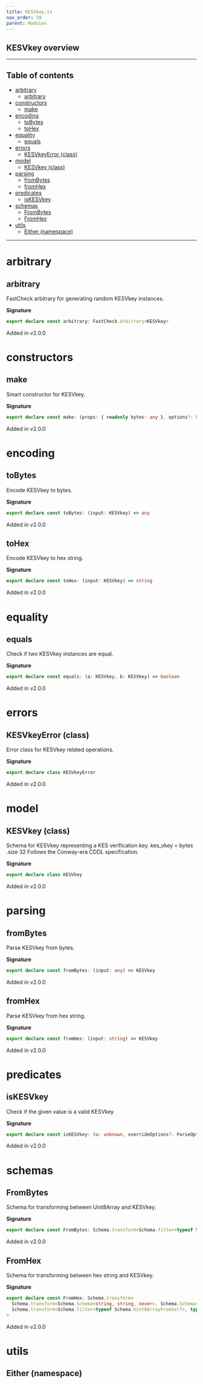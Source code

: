 ```yaml
---
title: KESVkey.ts
nav_order: 59
parent: Modules
---
```


## KESVkey overview

---

<h2 className="text-delta">Table of contents</h2>

- [arbitrary](#arbitrary)
  - [arbitrary](#arbitrary-1)
- [constructors](#constructors)
  - [make](#make)
- [encoding](#encoding)
  - [toBytes](#tobytes)
  - [toHex](#tohex)
- [equality](#equality)
  - [equals](#equals)
- [errors](#errors)
  - [KESVkeyError (class)](#kesvkeyerror-class)
- [model](#model)
  - [KESVkey (class)](#kesvkey-class)
- [parsing](#parsing)
  - [fromBytes](#frombytes)
  - [fromHex](#fromhex)
- [predicates](#predicates)
  - [isKESVkey](#iskesvkey)
- [schemas](#schemas)
  - [FromBytes](#frombytes-1)
  - [FromHex](#fromhex-1)
- [utils](#utils)
  - [Either (namespace)](#either-namespace)

---

# arbitrary

## arbitrary

FastCheck arbitrary for generating random KESVkey instances.

**Signature**

```ts
export declare const arbitrary: FastCheck.Arbitrary<KESVkey>
```

Added in v2.0.0

# constructors

## make

Smart constructor for KESVkey.

**Signature**

```ts
export declare const make: (props: { readonly bytes: any }, options?: Schema.MakeOptions | undefined) => KESVkey
```

Added in v2.0.0

# encoding

## toBytes

Encode KESVkey to bytes.

**Signature**

```ts
export declare const toBytes: (input: KESVkey) => any
```

Added in v2.0.0

## toHex

Encode KESVkey to hex string.

**Signature**

```ts
export declare const toHex: (input: KESVkey) => string
```

Added in v2.0.0

# equality

## equals

Check if two KESVkey instances are equal.

**Signature**

```ts
export declare const equals: (a: KESVkey, b: KESVkey) => boolean
```

Added in v2.0.0

# errors

## KESVkeyError (class)

Error class for KESVkey related operations.

**Signature**

```ts
export declare class KESVkeyError
```

Added in v2.0.0

# model

## KESVkey (class)

Schema for KESVkey representing a KES verification key.
kes_vkey = bytes .size 32
Follows the Conway-era CDDL specification.

**Signature**

```ts
export declare class KESVkey
```

Added in v2.0.0

# parsing

## fromBytes

Parse KESVkey from bytes.

**Signature**

```ts
export declare const fromBytes: (input: any) => KESVkey
```

Added in v2.0.0

## fromHex

Parse KESVkey from hex string.

**Signature**

```ts
export declare const fromHex: (input: string) => KESVkey
```

Added in v2.0.0

# predicates

## isKESVkey

Check if the given value is a valid KESVkey

**Signature**

```ts
export declare const isKESVkey: (u: unknown, overrideOptions?: ParseOptions | number) => u is KESVkey
```

Added in v2.0.0

# schemas

## FromBytes

Schema for transforming between Uint8Array and KESVkey.

**Signature**

```ts
export declare const FromBytes: Schema.transform<Schema.filter<typeof Schema.Uint8ArrayFromSelf>, typeof KESVkey>
```

Added in v2.0.0

## FromHex

Schema for transforming between hex string and KESVkey.

**Signature**

```ts
export declare const FromHex: Schema.transform<
  Schema.transform<Schema.Schema<string, string, never>, Schema.Schema<Uint8Array, Uint8Array, never>>,
  Schema.transform<Schema.filter<typeof Schema.Uint8ArrayFromSelf>, typeof KESVkey>
>
```

Added in v2.0.0

# utils

## Either (namespace)
